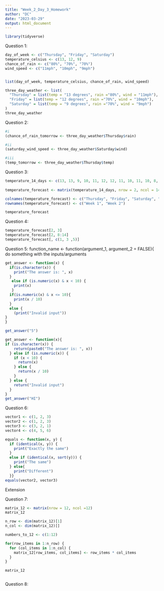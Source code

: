 ```yaml
---
title: "Week_2_Day_3_Homework"
author: "DC"
date: "2023-03-29"
output: html_document
---
```


```r
library(tidyverse)
```

Question 1:


```r
day_of_week <- c("Thursday", "Friday", "Saturday")
temperature_celsius <- c(13, 12, 9)
chance_of_rain <- c("80%", "70%", "70%")
wind_speed <- c("11mph", "10mph", "9mph")


list(day_of_week, temperature_celsius, chance_of_rain, wind_speed)
```
```r
three_day_weather <- list(
  "Thursday" = list(temp = "13 degrees", rain ="80%", wind = "11mph"),
  "Friday" = list(temp = "12 degrees", rain ="70%", wind = "10mph"),
  "Saturday" = list(temp = "9 degrees", rain ="70%", wind = "9mph")
)
three_day_weather
```



Question 2:

```r
#i
(chance_of_rain_tomorrow <- three_day_weather$Thursday$rain)

#ii
(saturday_wind_speed <- three_day_weather$Saturday$wind)

#iii
(temp_tomorrow <- three_day_weather$Thursday$temp)


```
Question 3:

```r

temperature_14_days <- c(13, 13, 9, 10, 11, 12, 12, 11, 10, 11, 10, 8, 8, 12)
  
temperature_forecast <- matrix(temperature_14_days, nrow = 2, ncol = 14)

colnames(temperature_forecast) <- c("Thursday", "Friday", "Saturday", "Sunday", "Monday", "Tuesday", "Wednesday", "Thursday", "Friday", "Saturday", "Sunday", "Monday", "Tuesday", "Wednesday")
rownames(temperature_forecast) <- c("Week 1", "Week 2")

temperature_forecast
```
Question 4:

```r
temperature_forecast[2, 3]
temperature_forecast[2, 8:14]
temperature_forecast[, c(1, 3 ,5)]
```
Question 5:
function_name <- function(argument_1, argument_2 = FALSE){
  do something with the inputs/arguments
  
```r
get_answer <- function(x) {
  if(is.character(x)) {
    print("The answer is: ", x)
  }
   else if (is.numeric(x) & x < 10) {
    print(x)
   }
  if(is.numeric(x) & x <= 10){
    print(x / 10)
  }
  else {
    (print("Invalid input"))
}
}

get_answer("5")

```





```r
get_answer <- function(x){
if (is.character(x)) {
    return(paste0("The answer is: ", x))
  } else if (is.numeric(x)) {
    if (x < 10) {
      return(x)
    } else {
      return(x / 10)
    }
  } else {
    return("Invalid input")
  }
}
get_answer("HI")
```

Question 6:

```r
vector1 <- c(1, 2, 3)
vector2 <- c(1, 2, 3)
vector3 <- c(3, 2, 1)
vector4 <- c(4, 5, 6)
```


```r
equals <- function(x, y) {
  if (identical(x, y)) {
    print("Exactly the same")
  }
  else if (identical(x, sort(y))) {
    print("The same")
  } else{
    print("Different")
  }}
equals(vector2, vector3)

```


Extension

Question 7:

```r
matrix_12 <- matrix(nrow = 12, ncol =12)
matrix_12

n_row <- dim(matrix_12)[1]
n_col <- dim(matrix_12)[]

numbers_to_12 <- c(1:12)

for(row_items in 1:n_row) {
  for (col_items in 1:n_col) {
    matrix_12[row_items, col_items] <- row_items * col_items
  }
}

matrix_12



```


Question 8:







